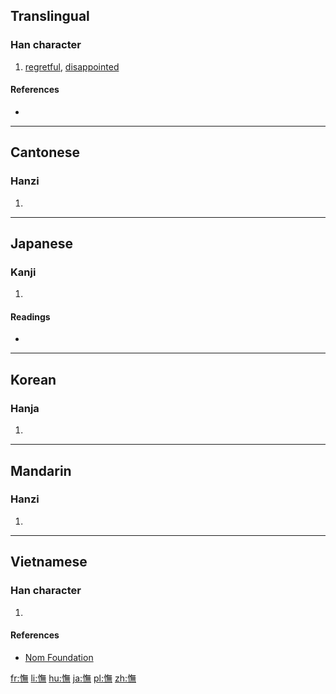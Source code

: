 {{also|怃}}
==Translingual==

===Han character===
{{Han char|rn=61|rad=心|as=12|sn=15|four=98031|canj=POTF|ids=⿰忄無}}

# [[regretful]], [[disappointed]]

====References====
* {{Han ref|kx=0404.010|dkj=11259|dj=0744.080|hdz=42355.010|uh=61AE|ud=25006|bh=BCAD|bd=48301}}

----

==Cantonese==

===Hanzi===
{{yue-hanzi|jyut=[[mou5]]|y=mou5|sim=怃}}

# {{defn|lang=yue|sort=心12}}

----

==Japanese==

===Kanji===
{{ja-kanji|grade=|rs=心12}}

# {{defn|lang=ja|sort=心12}}

====Readings====
* {{ja-readings|on=[[ぶ]] (bu), [[こ]] (ko)|kun=[[いつくしむ]] (itsukushimu)}}

----

==Korean==

===Hanja===
{{ko-hanja|hangeul=무|eumhun=|rv=mu|mr=mu|y=mu}}

# {{defn|lang=ko|sort=心12}}

----

==Mandarin==

===Hanzi===
{{cmn-hanzi|sim=怃|pin=[[wǔ]] ([[wu3]])|wg=wu<sup>3</sup>}}

# {{defn|lang=cmn|sort=心12}}

----

==Vietnamese==

===Han character===
{{vi-readings|rs=心12| hanviet = [[nhàm]], [[vũ]]}}

# {{defn|lang=vi|sort=心12}}

====References====
*[http://nomfoundation.org/common/nom_details.php?codepoint=61ae Nom Foundation]

[[fr:憮]]
[[li:憮]]
[[hu:憮]]
[[ja:憮]]
[[pl:憮]]
[[zh:憮]]